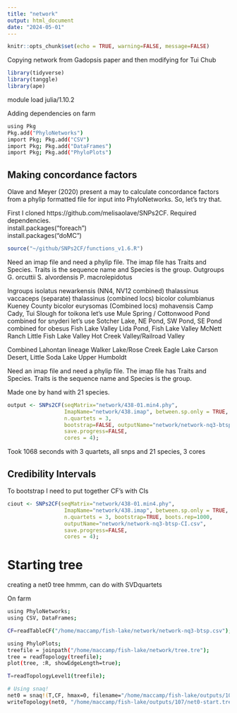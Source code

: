 ```yaml
---
title: "network"
output: html_document
date: "2024-05-01"
---
```


```r
knitr::opts_chunk$set(echo = TRUE, warning=FALSE, message=FALSE)
```

Copying network from Gadopsis paper and then modifying for Tui Chub

```r
library(tidyverse)
library(tanggle)
library(ape)
```

module load julia/1.10.2

Adding dependencies on farm

```sh
using Pkg
Pkg.add("PhyloNetworks")
import Pkg; Pkg.add("CSV")
import Pkg; Pkg.add("DataFrames")
import Pkg; Pkg.add("PhyloPlots")
```

## Making concordance factors

Olave and Meyer (2020) present a may to calculate concordance factors from a phylip formatted file for input into PhyloNetworks.  So, let's try that.

First I cloned https://github.com/melisaolave/SNPs2CF.
Required dependencies.    
install.packages("foreach")    
install.packages("doMC")     

```r
source("~/github/SNPs2CF/functions_v1.6.R")
```

Need an imap file and need a phylip file. The imap file has Traits and Species. Traits is the sequence name and Species is the group.
Outgroups
G. orcuttii
S. alvordensis
P. macrolepidotus

Ingroups
isolatus
newarkensis (NN4, NV12 combined)
thalassinus vaccaceps (separate)
thalassinus  (combined locs)
bicolor columbianus Kueney County
bicolor eurysomas (Combined locs)
mohavensis Camp Cady, Tui Slough 
for toikona let's use Mule Spring / Cottonwood Pond combined
for snyderi let's use Sotcher Lake, NE Pond, SW Pond, SE Pond combined
for obesus 
Fish Lake Valley Lida Pond,
Fish Lake Valley McNett Ranch
Little Fish Lake Valley
Hot Creek Valley/Railroad Valley

Combined Lahontan lineage
Walker Lake/Rose Creek 
Eagle Lake 
Carson Desert, Little Soda Lake
Upper Humboldt

Need an imap file and need a phylip file. The imap file has Traits and Species. Traits is the sequence name and Species is the group.

Made one by hand with 21 species.  


```r
output <- SNPs2CF(seqMatrix="network/438-01.min4.phy",
                  ImapName="network/438.imap", between.sp.only = TRUE, #max.SNPs = 1000,
                  n.quartets = 3,
                  bootstrap=FALSE, outputName="network/network-nq3-btsp.csv",
                  save.progress=FALSE,
                  cores = 4);
```
Took 1068 seconds with 3 quartets, all snps and 21 species, 3 cores

## Credibility Intervals
To bootstrap I need to put together CF's with CIs

```r
ciout <- SNPs2CF(seqMatrix="network/438-01.min4.phy",
                  ImapName="network/438.imap", between.sp.only = TRUE, max.SNPs = NULL,
                  n.quartets = 3, bootstrap=TRUE, boots.rep=1000,
                  outputName="network/network-nq3-btsp-CI.csv",
                  save.progress=FALSE,
                  cores = 4);
```


# Starting tree
creating a net0 tree hmmm, can do with SVDquartets









On farm

```sh
using PhyloNetworks;    
using CSV, DataFrames;     

CF=readTableCF("/home/maccamp/fish-lake/network/network-nq3-btsp.csv");    

using PhyloPlots;    
treefile = joinpath("/home/maccamp/fish-lake/network/tree.tre");
tree = readTopology(treefile);     
plot(tree, :R, showEdgeLength=true);

T=readTopologyLevel1(treefile);    

# Using snaq!
net0 = snaq!(T,CF, hmax=0, filename="/home/maccamp/fish-lake/outputs/107/net0-start", seed=1234);      
writeTopology(net0, "/home/maccamp/fish-lake/outputs/107/net0-start.tre")
```
